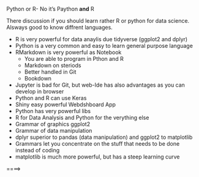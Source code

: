 Python or R- No it's Paython __and__ R

There discussion if you should learn rather R or python for data science. Alsways good
 to know diffrent languages.

- R is very powerful for data anaylis due tidyverse (ggplot2 and dplyr)
- Python is a very common and easy to learn general purpose language
- RMarkdown is very powerful as Notebook
    - You are able to program in Pthon and R
    - Markdown on steriods
    - Better handled in Git
    - Bookdown
- Jupyter is bad for Git, but web-Ide has also advantages as you can develop in browser
- Python and R can use Keras
- Shiny easy powerful Webdshboard App
- Python has very powerful libs
- R for Data Analysis and Python for the verything else
- Grammar  of graphics ggplot2
- Grammar of data manipulation
- dplyr superior to pandas (data manipulation) and ggplot2 to matplotlib
- Grammars let you concentrate on the stuff that needs to be done instead of coding
- matplotlib is much more powerful, but has a steep learning curve

====>

